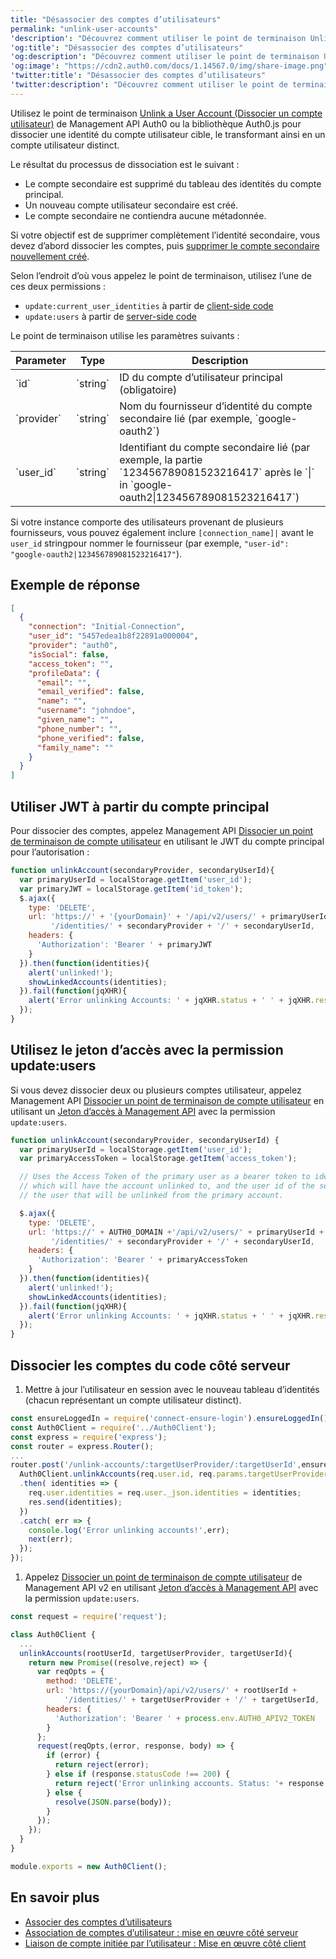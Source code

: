 ```yaml
---
title: "Désassocier des comptes d’utilisateurs"
permalink: "unlink-user-accounts"
'description': "Découvrez comment utiliser le point de terminaison Unlink a User Account (Dissocier un compte utilisateur) de Management API pour dissocier une identité du compte utilisateur cible, le rétablissant ainsi en tant que compte utilisateur distinct."
'og:title': "Désassocier des comptes d’utilisateurs"
'og:description': "Découvrez comment utiliser le point de terminaison Unlink a User Account (Dissocier un compte utilisateur) de Management API pour dissocier une identité du compte utilisateur cible, le rétablissant ainsi en tant que compte utilisateur distinct."
'og:image': "https://cdn2.auth0.com/docs/1.14567.0/img/share-image.png"
'twitter:title': "Désassocier des comptes d’utilisateurs"
'twitter:description': "Découvrez comment utiliser le point de terminaison Unlink a User Account (Dissocier un compte utilisateur) de Management API pour dissocier une identité du compte utilisateur cible, le rétablissant ainsi en tant que compte utilisateur distinct."
---
```


Utilisez le point de terminaison [Unlink a User Account (Dissocier un compte utilisateur)](/docs/fr-ca/api/management/v2#!/Users/delete_user_identity_by_user_id) de <Tooltip href="/docs/docs/fr-ca/glossary?term=management-api" tip="Management API
Un produit permettant aux clients d’effectuer des tâches administratives." cta="Voir le glossaire">Management API</Tooltip> Auth0 ou la bibliothèque Auth0.js pour dissocier une identité du compte utilisateur cible, le transformant ainsi en un compte utilisateur distinct.

Le résultat du processus de dissociation est le suivant :

* Le compte secondaire est supprimé du tableau des identités du compte principal.
* Un nouveau compte utilisateur secondaire est créé.
* Le compte secondaire ne contiendra aucune métadonnée.

Si votre objectif est de supprimer complètement l’identité secondaire, vous devez d’abord dissocier les comptes, puis [supprimer le compte secondaire nouvellement créé](/docs/fr-ca/manage-users/user-accounts/delete-users).

Selon l’endroit d’où vous appelez le point de terminaison, utilisez l’une de ces deux permissions :

* `update:current_user_identities` à partir de [client-side code](/docs/fr-ca/manage-users/user-accounts/user-account-linking/user-initiated-account-linking-client-side-implementation)
* `update:users` à partir de [server-side code](/docs/fr-ca/manage-users/user-accounts/user-account-linking/suggested-account-linking-server-side-implementation)

Le point de terminaison utilise les paramètres suivants :

<table class="table"><thead>
<tr>
<th>Parameter</th>
<th>Type</th>
<th>Description</th>
</tr>
</thead>
<tbody>
<tr>
<td>`id`</td>
<td>`string`</td>
<td>ID du compte d’utilisateur principal (obligatoire)</td>
</tr>
<tr>
<td>`provider`</td>
<td>`string`</td>
<td>Nom du fournisseur d’identité du compte secondaire lié (par exemple, `google-oauth2`)</td>
</tr>
<tr>
<td>`user_id`</td>
<td>`string`</td>
<td>Identifiant du compte secondaire lié (par exemple, la partie `123456789081523216417` après le `|` in `google-oauth2|123456789081523216417`)</td>
</tr>
</tbody>
</table>

Si votre instance comporte des utilisateurs provenant de plusieurs fournisseurs, vous pouvez également inclure `[connection_name]|` avant le `user_id` stringpour nommer le fournisseur (par exemple, `"user-id": "google-oauth2|123456789081523216417"`).

## Exemple de réponse

```json lines
[
  {
    "connection": "Initial-Connection",
    "user_id": "5457edea1b8f22891a000004",
    "provider": "auth0",
    "isSocial": false,
    "access_token": "",
    "profileData": {
      "email": "",
      "email_verified": false,
      "name": "",
      "username": "johndoe",
      "given_name": "",
      "phone_number": "",
      "phone_verified": false,
      "family_name": ""
    }
  }
]
```

## Utiliser JWT à partir du compte principal

Pour dissocier des comptes, appelez Management API [Dissocier un point de terminaison de compte utilisateur](/docs/fr-ca/api/v2#!/Users/delete_user_identity_by_user_id) en utilisant le <Tooltip href="/docs/docs/fr-ca/glossary?term=json-web-token" tip="Jeton Web JSON (JWT)
Format standard de jeton d’ID (et souvent de jeton d’accès) utilisé pour représenter en toute sécurité des demandes entre deux parties." cta="Voir le glossaire">JWT</Tooltip> du compte principal pour l’autorisation :

```javascript lines
function unlinkAccount(secondaryProvider, secondaryUserId){
  var primaryUserId = localStorage.getItem('user_id');
  var primaryJWT = localStorage.getItem('id_token');
  $.ajax({
    type: 'DELETE',
    url: 'https://' + '{yourDomain}' + '/api/v2/users/' + primaryUserId +
         '/identities/' + secondaryProvider + '/' + secondaryUserId,
    headers: {
      'Authorization': 'Bearer ' + primaryJWT
    }
  }).then(function(identities){
    alert('unlinked!');
    showLinkedAccounts(identities);
  }).fail(function(jqXHR){
    alert('Error unlinking Accounts: ' + jqXHR.status + ' ' + jqXHR.responseText);
  });
}
```

## Utilisez le jeton d’accès avec la permission update:users

Si vous devez dissocier deux ou plusieurs comptes utilisateur, appelez Management API [Dissocier un point de terminaison de compte utilisateur](/docs/fr-ca/api/v2#!/Users/delete_user_identity_by_user_id) en utilisant un [Jeton d’accès à Management API](/docs/fr-ca/api/v2/tokens) avec la permission `update:users`.

```javascript lines
function unlinkAccount(secondaryProvider, secondaryUserId) {
  var primaryUserId = localStorage.getItem('user_id');
  var primaryAccessToken = localStorage.getItem('access_token');

  // Uses the Access Token of the primary user as a bearer token to identify the account
  // which will have the account unlinked to, and the user id of the secondary user, to identify
  // the user that will be unlinked from the primary account.

  $.ajax({
    type: 'DELETE',
    url: 'https://' + AUTH0_DOMAIN +'/api/v2/users/' + primaryUserId +
         '/identities/' + secondaryProvider + '/' + secondaryUserId,
    headers: {
      'Authorization': 'Bearer ' + primaryAccessToken
    }
  }).then(function(identities){
    alert('unlinked!');
    showLinkedAccounts(identities);
  }).fail(function(jqXHR){
    alert('Error unlinking Accounts: ' + jqXHR.status + ' ' + jqXHR.responseText);
  });
}
```

## Dissocier les comptes du code côté serveur

1. Mettre à jour l’utilisateur en session avec le nouveau tableau d’identités (chacun représentant un compte utilisateur distinct).

```javascript lines
const ensureLoggedIn = require('connect-ensure-login').ensureLoggedIn();
const Auth0Client = require('../Auth0Client');
const express = require('express');
const router = express.Router();
...
router.post('/unlink-accounts/:targetUserProvider/:targetUserId',ensureLoggedIn, (req,res,next) => {
  Auth0Client.unlinkAccounts(req.user.id, req.params.targetUserProvider, req.params.targetUserId)
  .then( identities => {
    req.user.identities = req.user._json.identities = identities;
    res.send(identities);
  })
  .catch( err => {
    console.log('Error unlinking accounts!',err);
    next(err);
  });
});
```

1. Appelez [Dissocier un point de terminaison de compte utilisateur](/docs/fr-ca/api/v2#!/Users/delete_user_identity_by_user_id) de Management API v2 en utilisant [Jeton d’accès à Management API](/docs/fr-ca/api/v2/tokens) avec la permission `update:users`.

```javascript lines expandable
const request = require('request');

class Auth0Client {
  ...
  unlinkAccounts(rootUserId, targetUserProvider, targetUserId){
    return new Promise((resolve,reject) => {
      var reqOpts = {
        method: 'DELETE',
        url: 'https://{yourDomain}/api/v2/users/' + rootUserId +
            '/identities/' + targetUserProvider + '/' + targetUserId,
        headers: {
          'Authorization': 'Bearer ' + process.env.AUTH0_APIV2_TOKEN
        }
      };
      request(reqOpts,(error, response, body) => {
        if (error) {
          return reject(error);
        } else if (response.statusCode !== 200) {
          return reject('Error unlinking accounts. Status: '+ response.statusCode + ' ' + JSON.stringify(body));
        } else {
          resolve(JSON.parse(body));
        }
      });
    });
  }
}

module.exports = new Auth0Client();
```

## En savoir plus

* [Associer des comptes d’utilisateurs](/docs/fr-ca/manage-users/user-accounts/user-account-linking/link-user-accounts)
* [Association de comptes d’utilisateur : mise en œuvre côté serveur](/docs/fr-ca/manage-users/user-accounts/user-account-linking/suggested-account-linking-server-side-implementation)
* [Liaison de compte initiée par l’utilisateur : Mise en œuvre côté client](/docs/fr-ca/manage-users/user-accounts/user-account-linking/user-initiated-account-linking-client-side-implementation)